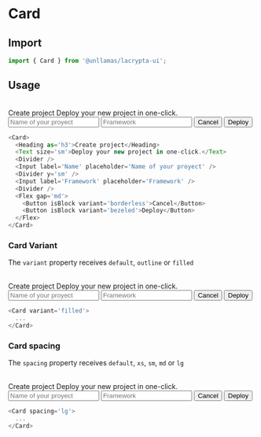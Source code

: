 
# Card


## Import

```js copy
import { Card } from '@unllamas/lacrypta-ui';
```

## Usage

<br />

<Card variant="outline" spacing={4}>
  <Container size='sm'>
    <Card>
      <Heading as='h3'>Create project</Heading>
      <Text size='sm'>Deploy your new project in one-click.</Text>
      <Divider />
      <Input label='Name' placeholder='Name of your proyect' />
      <Divider y='sm' />
      <Input label='Framework' placeholder='Framework' />
      <Divider />
      <Flex gap='md'>
        <Button isBlock variant='borderless'>Cancel</Button>
        <Button isBlock variant='bezeled'>Deploy</Button>
      </Flex>
    </Card>
  </Container>
</Card>

```js copy
<Card>
  <Heading as='h3'>Create project</Heading>
  <Text size='sm'>Deploy your new project in one-click.</Text>
  <Divider />
  <Input label='Name' placeholder='Name of your proyect' />
  <Divider y='sm' />
  <Input label='Framework' placeholder='Framework' />
  <Divider />
  <Flex gap='md'>
    <Button isBlock variant='borderless'>Cancel</Button>
    <Button isBlock variant='bezeled'>Deploy</Button>
  </Flex>
</Card>
```

### Card Variant

The `variant` property receives `default`, `outline` or `filled`

<br />

<Card variant="outline" spacing={4}>
  <Container size='sm'>
    <Card variant='filled'>
      <Heading as='h3'>Create project</Heading>
      <Text size='sm'>Deploy your new project in one-click.</Text>
      <Divider />
      <Input label='Name' placeholder='Name of your proyect' />
      <Divider y='sm' />
      <Input label='Framework' placeholder='Framework' />
      <Divider />
      <Flex gap='md'>
        <Button isBlock variant='borderless'>Cancel</Button>
        <Button isBlock variant='bezeled'>Deploy</Button>
      </Flex>
    </Card>
  </Container>
</Card>

```js copy /variant/
<Card variant='filled'>
  ...
</Card>
```

### Card spacing

The `spacing` property receives `default`, `xs`, `sm`, `md` or `lg`

<br />

<Card variant="outline" spacing={4}>
  <Container size='sm'>
    <Card variant='filled' spacing='lg'>
      <Heading as='h3'>Create project</Heading>
      <Text size='sm'>Deploy your new project in one-click.</Text>
      <Divider />
      <Input label='Name' placeholder='Name of your proyect' />
      <Divider y='sm' />
      <Input label='Framework' placeholder='Framework' />
      <Divider />
      <Flex gap='md'>
        <Button isBlock variant='borderless'>Cancel</Button>
        <Button isBlock variant='bezeled'>Deploy</Button>
      </Flex>
    </Card>
  </Container>
</Card>

```js copy /spacing/
<Card spacing='lg'>
  ...
</Card>
```